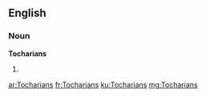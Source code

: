 ==English==

===Noun===
'''Tocharians'''

# {{plural of|Tocharian}}

[[ar:Tocharians]]
[[fr:Tocharians]]
[[ku:Tocharians]]
[[mg:Tocharians]]
